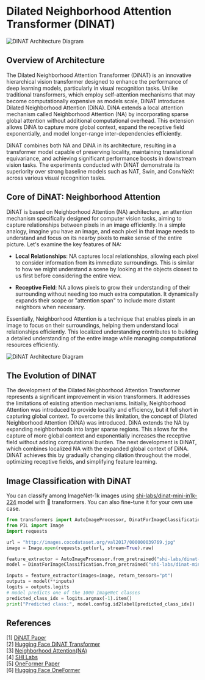 # Dilated Neighborhood Attention Transformer (DINAT)

![DINAT Architecture Diagram](https://huggingface.co/datasets/hf-vision/course-assets/resolve/main/dinat_images/dina_comparison.png)
## Overview of Architecture

The Dilated Neighborhood Attention Transformer (DiNAT) is an innovative hierarchical vision transformer designed to enhance the performance of deep learning models, particularly in visual recognition tasks. Unlike traditional transformers, which employ self-attention mechanisms that may become computationally expensive as models scale, DiNAT introduces Dilated Neighborhood Attention (DiNA). DiNA extends a local attention mechanism called Neighborhood Attention (NA) by incorporating sparse global attention without additional computational overhead. This extension allows DiNA to capture more global context, expand the receptive field exponentially, and model longer-range inter-dependencies efficiently. 

DiNAT combines both NA and DiNA in its architecture, resulting in a transformer model capable of preserving locality, maintaining translational equivariance, and achieving significant performance boosts in downstream vision tasks. The experiments conducted with DiNAT demonstrate its superiority over strong baseline models such as NAT, Swin, and ConvNeXt across various visual recognition tasks.

## Core of DiNAT: Neighborhood Attention

DiNAT is based on Neighborhood Attention (NA) architecture, an attention mechanism specifically designed for computer vision tasks, aiming to capture relationships between pixels in an image efficiently. In a simple analogy, imagine you have an image, and each pixel in that image needs to understand and focus on its nearby pixels to make sense of the entire picture. Let's examine the key features of NA:

- **Local Relationships**: NA captures local relationships, allowing each pixel to consider information from its immediate surroundings. This is similar to how we might understand a scene by looking at the objects closest to us first before considering the entire view.

- **Receptive Field**: NA allows pixels to grow their understanding of their surrounding without needing too much extra computation. It dynamically expands their scope or "attention span" to include more distant neighbors when necessary.

Essentially, Neighborhood Attention is a technique that enables pixels in an image to focus on their surroundings, helping them understand local relationships efficiently. This localized understanding contributes to building a detailed understanding of the entire image while managing computational resources efficiently.

![DiNAT Architecture Diagram](https://huggingface.co/datasets/hf-vision/course-assets/resolve/main/dinat_images/dinat_architecture.png)

## The Evolution of DINAT 

The development of the Dilated Neighborhood Attention Transformer represents a significant improvement in vision transformers. It addresses the limitations of existing attention mechanisms. Initially, Neighborhood Attention was introduced to provide locality and efficiency, but it fell short in capturing global context. To overcome this limitation, the concept of Dilated Neighborhood Attention (DiNA) was introduced. DiNA extends the NA by expanding neighborhoods into larger sparse regions. This allows for the capture of more global context and exponentially increases the receptive field without adding computational burden. The next development is DiNAT, which combines localized NA with the expanded global context of DiNA. DiNAT achieves this by gradually changing dilation throughout the model, optimizing receptive fields, and simplifying feature learning.

## Image Classification with DiNAT
You can classify among ImageNet-1k images using [shi-labs/dinat-mini-in1k-224](https://huggingface.co/shi-labs/dinat-small-in1k-224) model with 🤗 transformers. You can also fine-tune it for your own use case.

```python
from transformers import AutoImageProcessor, DinatForImageClassification
from PIL import Image
import requests

url = "http://images.cocodataset.org/val2017/000000039769.jpg"
image = Image.open(requests.get(url, stream=True).raw)

feature_extractor = AutoImageProcessor.from_pretrained("shi-labs/dinat-mini-in1k-224")
model = DinatForImageClassification.from_pretrained("shi-labs/dinat-mini-in1k-224")

inputs = feature_extractor(images=image, return_tensors="pt")
outputs = model(**inputs)
logits = outputs.logits
# model predicts one of the 1000 ImageNet classes
predicted_class_idx = logits.argmax(-1).item()
print("Predicted class:", model.config.id2label[predicted_class_idx])
```

## References
[1] [DiNAT Paper](https://arxiv.org/abs/2209.15001)  
[2] [Hugging Face DiNAT Transformer](https://huggingface.co/docs/transformers/model_doc/dinat)  
[3] [Neighborhood Attention(NA)](https://arxiv.org/abs/2204.07143)  
[4] [SHI Labs](https://huggingface.co/shi-labs)   
[5] [OneFormer Paper](https://arxiv.org/abs/2211.06220)  
[6] [Hugging Face OneFormer](https://huggingface.co/docs/transformers/main/en/model_doc/oneformer)  
